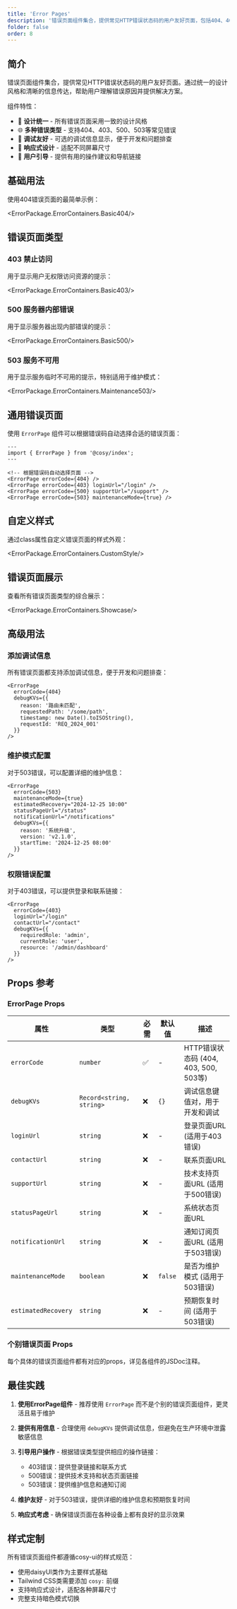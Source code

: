```yaml
---
title: 'Error Pages'
description: '错误页面组件集合，提供常见HTTP错误状态码的用户友好页面，包括404、403、500、503等错误类型'
folder: false
order: 8
---
```



## 简介

错误页面组件集合，提供常见HTTP错误状态码的用户友好页面。通过统一的设计风格和清晰的信息传达，帮助用户理解错误原因并提供解决方案。

组件特性：
- 🎨 **设计统一** - 所有错误页面采用一致的设计风格
- 🌐 **多种错误类型** - 支持404、403、500、503等常见错误
- 🔧 **调试友好** - 可选的调试信息显示，便于开发和问题排查
- 📱 **响应式设计** - 适配不同屏幕尺寸
- 🎯 **用户引导** - 提供有用的操作建议和导航链接

## 基础用法

使用404错误页面的最简单示例：

<ErrorPackage.ErrorContainers.Basic404/>

## 错误页面类型

### 403 禁止访问

用于显示用户无权限访问资源的提示：

<ErrorPackage.ErrorContainers.Basic403/>

### 500 服务器内部错误

用于显示服务器出现内部错误的提示：

<ErrorPackage.ErrorContainers.Basic500/>

### 503 服务不可用

用于显示服务临时不可用的提示，特别适用于维护模式：

<ErrorPackage.ErrorContainers.Maintenance503/>

## 通用错误页面

使用 `ErrorPage` 组件可以根据错误码自动选择合适的错误页面：

```astro
---
import { ErrorPage } from '@cosy/index';
---

<!-- 根据错误码自动选择页面 -->
<ErrorPage errorCode={404} />
<ErrorPage errorCode={403} loginUrl="/login" />
<ErrorPage errorCode={500} supportUrl="/support" />
<ErrorPage errorCode={503} maintenanceMode={true} />
```

## 自定义样式

通过class属性自定义错误页面的样式外观：

<ErrorPackage.ErrorContainers.CustomStyle/>

## 错误页面展示

查看所有错误页面类型的综合展示：

<ErrorPackage.ErrorContainers.Showcase/>

## 高级用法

### 添加调试信息

所有错误页面都支持添加调试信息，便于开发和问题排查：

```astro
<ErrorPage 
  errorCode={404}
  debugKVs={{
    reason: '路由未匹配',
    requestedPath: '/some/path',
    timestamp: new Date().toISOString(),
    requestId: 'REQ_2024_001'
  }}
/>
```

### 维护模式配置

对于503错误，可以配置详细的维护信息：

```astro
<ErrorPage 
  errorCode={503}
  maintenanceMode={true}
  estimatedRecovery="2024-12-25 10:00"
  statusPageUrl="/status"
  notificationUrl="/notifications"
  debugKVs={{
    reason: '系统升级',
    version: 'v2.1.0',
    startTime: '2024-12-25 08:00'
  }}
/>
```

### 权限错误配置

对于403错误，可以提供登录和联系链接：

```astro
<ErrorPage 
  errorCode={403}
  loginUrl="/login"
  contactUrl="/contact"
  debugKVs={{
    requiredRole: 'admin',
    currentRole: 'user',
    resource: '/admin/dashboard'
  }}
/>
```

## Props 参考

### ErrorPage Props

| 属性 | 类型 | 必需 | 默认值 | 描述 |
|------|------|------|--------|------|
| `errorCode` | `number` | ✅ | - | HTTP错误状态码 (404, 403, 500, 503等) |
| `debugKVs` | `Record<string, string>` | ❌ | `{}` | 调试信息键值对，用于开发和调试 |
| `loginUrl` | `string` | ❌ | - | 登录页面URL (适用于403错误) |
| `contactUrl` | `string` | ❌ | - | 联系页面URL |
| `supportUrl` | `string` | ❌ | - | 技术支持页面URL (适用于500错误) |
| `statusPageUrl` | `string` | ❌ | - | 系统状态页面URL |
| `notificationUrl` | `string` | ❌ | - | 通知订阅页面URL (适用于503错误) |
| `maintenanceMode` | `boolean` | ❌ | `false` | 是否为维护模式 (适用于503错误) |
| `estimatedRecovery` | `string` | ❌ | - | 预期恢复时间 (适用于503错误) |

### 个别错误页面 Props

每个具体的错误页面组件都有对应的props，详见各组件的JSDoc注释。

## 最佳实践

1. **使用ErrorPage组件** - 推荐使用 `ErrorPage` 而不是个别的错误页面组件，更灵活且易于维护

2. **提供有用信息** - 合理使用 `debugKVs` 提供调试信息，但避免在生产环境中泄露敏感信息

3. **引导用户操作** - 根据错误类型提供相应的操作链接：
   - 403错误：提供登录链接和联系方式
   - 500错误：提供技术支持和状态页面链接
   - 503错误：提供维护信息和通知订阅

4. **维护友好** - 对于503错误，提供详细的维护信息和预期恢复时间

5. **响应式考虑** - 确保错误页面在各种设备上都有良好的显示效果

## 样式定制

所有错误页面组件都遵循cosy-ui的样式规范：
- 使用daisyUI类作为主要样式基础
- Tailwind CSS类需要添加 `cosy:` 前缀
- 支持响应式设计，适配各种屏幕尺寸
- 完整支持暗色模式切换 
